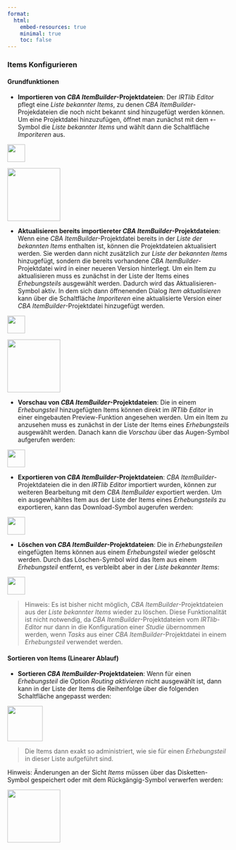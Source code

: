 ```yaml
---
format:
  html:
    embed-resources: true
    minimal: true 
    toc: false
---
```


### Items Konfigurieren

#### Grundfunktionen

* **Importieren von *CBA ItemBuilder*-Projektdateien**: Der *IRTlib Editor* pflegt eine *Liste bekannter Items*, zu denen *CBA ItemBuilder*-Projekdateien die noch nicht bekannt sind hinzugefügt werden können. Um eine Projektdatei hinzuzufügen, öffnet man zunächst mit dem `+`-Symbol die *Liste bekannter Items* und wählt dann die Schaltfläche *Imporiteren* aus. 
 
![](img/screenshot-add-project-plus-icon.png){width="40" fig-align="left"}

![](img/screenshot-import-items-button-01.png){width="120" fig-align="left"}


* **Aktualisieren bereits importiereter *CBA ItemBuilder*-Projektdateien**: Wenn eine *CBA ItemBuilder*-Projektdatei bereits in der *Liste der bekannten Items* enthalten ist, können die Projektdateien aktualisiert werden. Sie werden dann nicht zusätzlich zur *Liste der bekannten Items* hinzugefügt, sondern die bereits vorhandene *CBA ItemBuilder*-Projektdatei wird in einer neueren Version hinterlegt. Um ein Item zu aktualisieren muss es zunächst in der Liste der Items eines *Erhebungsteils* ausgewählt werden. Dadurch wird das Aktualisieren-Symbol aktiv. In dem sich dann öffnenenden Dialog *Item aktualisieren* kann über die Schaltfläche *Imporiteren* eine aktualisierte Version einer *CBA ItemBuilder*-Projektdatei hinzugefügt werden. 

![](img/screenshot-update-item-icon-01.png){width="40" fig-align="left"}

![](img/screenshot-import-items-button-01.png){width="120" fig-align="left"}


* **Vorschau von *CBA ItemBuilder*-Projektdateien**: Die in einem *Erhebungsteil* hinzugefügten Items können direkt im *IRTlib Editor* in einer eingebauten Preview-Funktion angesehen werden. Um ein Item zu anzusehen muss es zunächst in der Liste der Items eines *Erhebungsteils* ausgewählt werden. Danach kann die *Vorschau* über das Augen-Symbol aufgerufen werden:

![](img/screenshot-preview-icon-01.png){width="40" fig-align="left"}


* **Exportieren von *CBA ItemBuilder*-Projektdateien**: *CBA ItemBuilder*-Projektdateien die in den *IRTlib Editor* importiert wurden, können zur weiteren Bearbeitung mit dem *CBA ItemBuilder* exportiert werden. Um ein ausgewhähltes Item aus der Liste der Items eines *Erhebungsteils* zu exportieren, kann das Download-Symbol augerufen werden:

![](img/screenshot-download-item-icon-01.png){width="40" fig-align="left"}

* **Löschen von *CBA ItemBuilder*-Projektdateien**: Die in *Erhebungsteilen* eingefügten Items können aus einem *Erhebungsteil* wieder gelöscht werden. Durch das Löschen-Symbol wird das Item aus einem *Erhebungsteil* entfernt, es verbleibt aber in der *Liste bekannter Items*:

![](img/screenshot-delete-item-icon-01.png){width="40" fig-align="left"}

> Hinweis: Es ist bisher nicht möglich, *CBA ItemBuilder*-Projektdateien aus der *Liste bekannter Items* wieder zu löschen. Diese Funktionalität ist nicht notwendig, da *CBA ItemBuilder*-Projektdateien vom *IRTlib-Editor* nur dann in die Konfiguration einer *Studie* übernommen werden, wenn *Tasks* aus einer  *CBA ItemBuilder*-Projektdatei in einem *Erhebungsteil* verwendet werden. 


#### Sortieren von Items (Linearer Ablauf)

* **Sortieren *CBA ItemBuilder*-Projektdateien**: Wenn für einen *Erhebungsteil* die Option *Routing aktivieren* nicht ausgewählt ist, dann kann in der Liste der Items die Reihenfolge über die folgenden Schaltfläche angepasst werden:

![](img/screenshot-sort-items-icon-01.png){width="80" fig-align="left"}

> Die Items dann exakt so administriert, wie sie für einen *Erhebungsteil* in dieser Liste aufgeführt sind.


Hinweis: Änderungen an der Sicht *Items* müssen über das Disketten-Symbol gespeichert oder mit dem Rückgängig-Symbol verwerfen werden:

![](img/screenshot-icons-undo-and-save-01.png){width="120" fig-align="left"}


